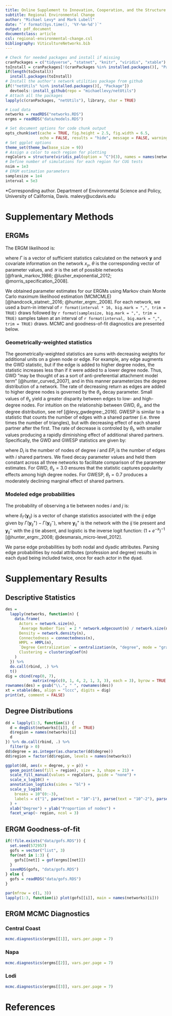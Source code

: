 ```yaml
---
title: Online Supplement to Innovation, Cooperation, and the Structure of Three Regional Sustainable Agriculture Networks in California
subtitle: Regional Environmental Change
author: "Michael Levy* and Mark Lubell"
date: "`r format(Sys.time(), '%Y-%m-%d')`"
output: pdf_document
documentclass: article
csl: regional-environmental-change.csl
bibliography: ViticultureNetworks.bib
---
```




```r
# Check for needed packages and install if missing
cranPackages = c("tidyverse", "statnet", "knitr", "viridis", "xtable")
toInstall = cranPackages[!(cranPackages %in% installed.packages()[, "Package"])]
if(length(toInstall)) 
  install.packages(toInstall)
# Install the author's network utilities package from github
if(!"netUtils" %in% installed.packages()[, "Package"])
  devtools::install_github(repo = "michaellevy/netUtils")
# Attach all the packages
lapply(c(cranPackages, "netUtils"), library, char = TRUE)

# Load data
networks = readRDS("networks.RDS")
ergms = readRDS("data/models.RDS")

# Set document options for code chunk output
opts_chunk$set(cache = TRUE, fig.height = 2.5, fig.width = 6.5,
               echo = FALSE, results = "hide", message = FALSE, warning = FALSE)
# Set ggplot options
theme_set(theme_bw(base_size = 9))
# Assign a color to each region for plotting
regColors = structure(viridis_pal(option = "C")(3), names = names(networks))
# Define number of simulations for each region for CUG tests
nsim = 1e3
# ERGM estimation parameters
samplesize = 1e4
interval = 5e3
```

*Corresponding author. Department of Environmental Science and Policy, University of California, Davis. malevy@ucdavis.edu



# Supplementary Methods

## ERGMs

The ERGM likelihood is:

\begin{align}
P(Y = \mathbf{y}) = \dfrac{exp(\theta^\top\Gamma(\mathbf{y}, x_y))}
{\sum_{z \in \mathcal{Y}}exp(\theta^\top\Gamma(\mathbf{z}, x_z))}, \mathbf{y} \in \mathcal{Y}
\end{align}

where $\Gamma$ is a vector of sufficient statistics calculated on the network $\mathbf{y}$ and covariate information on the network $x_y$, $\theta$ is the corresponding vector of parameter values, and $\mathcal{Y}$ is the set of possible networks [@frank_markov_1986; @lusher_exponential_2012; @morris_specification_2008].

We obtained parameter estimates for our ERGMs using Markov chain Monte Carlo maximum likelihood estimation (MCMCMLE) [@handcock_statnet:_2016; @hunter_ergm:_2008]. For each network, we used a burn-in interval of `r format(interval * 16, big.mark = ",", trim = TRUE)` draws followed by `r format(samplesize, big.mark = ",", trim = TRUE)` samples taken at an interval of `r format(interval, big.mark = ",", trim = TRUE)` draws. MCMC and goodness-of-fit diagnostics are presented below.


### Geometrically-weighted statistics

The geometrically-weighted statistics are sums with decreasing weights for additional units on a given node or edge. For example, any edge augments the GWD statistic, but if the edge is added to higher degree nodes, the statistic increases less than if it were added to a lower degree node. Thus, GWD "may be thought of as a sort of anti-preferential attachment model term" [@hunter_curved_2007], and in this manner parameterizes the degree distribution of a network. The rate of decreasing return as edges are added to higher degree nodes is governed by the $\theta_s$ decay parameter. Small values of $\theta_s$ yield a greater disparity between edges to low- and high-degree nodes. For intuition on the relationship between GWD, $\theta_s$, and the degree distribution, see ref [@levy_gwdegree:_2016]. GWESP is similar to a statistic that counts the number of edges with a shared partner (i.e. three times the number of triangles), but with decreasing effect of each shared partner after the first. The rate of decrease is controled by $\theta_t$, with smaller values producing a rapidly diminishing effect of additional shared partners. Specifically, the GWD and GWESP statistics are given by:

\begin{align}
GWD = e^{\theta_s} \sum_{i=1}^{N-1}[1-(1-e^{-\theta_s})^{i}]D_i(\mathbf{y});
\end{align}

\begin{align}
GWESP = e^{\theta_t} \sum_{i=1}^{N-2}[1-(1-e^{-\theta_t})^{i}]EP_i(\mathbf{y}),
\end{align}

where $D_i$ is the number of nodes of degree $i$ and $EP_i$ is the number of edges with $i$ shared partners. We fixed decay parameter values and held them constant across all three networks to facilitate comparison of the parameter estimates. For GWD, $\theta_s = 3.0$ ensures that the statistic captures popularity effects among high degree nodes. For GWESP, $\theta_t = 0.7$ produces a moderately declining marginal effect of shared partners.


### Modeled edge probabilities

The probability of observing a tie between nodes $i$ and $j$ is:

\begin{align}
P(y_{ij} | \mathbf{y}_{ij}^-, \theta) = logistic(\theta^\top \delta_{\Gamma}(\mathbf{y}_{ij})),
\end{align}

where $\delta_{\Gamma}(\mathbf{y}_{ij})$ is a vector of change statistics associated with the $ij$ edge given by $\Gamma(\mathbf{y}_{ij}^+) - \Gamma(\mathbf{y}_{ij}^-)$, where $\mathbf{y}_{ij}^+$ is the network with the $ij$ tie present and $\mathbf{y}_{ij}^-$ with the $ij$ tie absent, and logistic is the inverse logit function: $(1+e^{-x})^{-1}$ [@hunter_ergm:_2008; @desmarais_micro-level_2012].

We parse edge probabilities by both nodal and dyadic attributes. Parsing edge probabilities by nodal attributes (profession and degree) results in each dyad being included twice, once for each actor in the dyad.


# Supplementary Results

## Descriptive Statistics


```r
des = 
  lapply(networks, function(n) {
    data.frame(
      Actors = network.size(n),
      `Average Number Ties` = 2 * network.edgecount(n) / network.size(n), 
      Density = network.density(n),
      Connectedness = connectedness(n),
      HMPL = HMPL(n),
      `Degree Centralization` = centralization(n, "degree", mode = "graph"),
      Clustering = clusteringCoef(n)
    )
  }) %>% 
  do.call(rbind, .) %>%
  t() 
dig = cbind(rep(0, 7),
            matrix(rep(c(0, 1, 4, 2, 1, 3, 3), each = 3), byrow = TRUE, ncol = 3))
rownames(des) = gsub("\\.", " ", rownames(des))
xt = xtable(des, align = "lccc", digits = dig)
print(xt, comment = FALSE)
```


## Degree Distributions

```r
dd = lapply(1:3, function(i) {
  d = degDist(networks[[i]], df = TRUE)
  d$region = names(networks)[i]
  d
}) %>% do.call(rbind, .) %>%
  filter(p > 0)
dd$degree = as.integer(as.character(dd$degree))
dd$region = factor(dd$region, levels = names(networks))

ggplot(dd, aes(x = degree, y = p)) +
  geom_point(aes(fill = region), size = 3, shape = 21) +
  scale_fill_manual(values = regColors, guide = "none") +
  scale_x_log10() +
  annotation_logticks(sides = "bl") +
  scale_y_log10(
    breaks = 10^(0:-3),
    labels = c("1", parse(text = "10^-1"), parse(text = "10^-2"), parse(text = "10^-3"))
  ) +
  xlab("Degree") + ylab("Proportion of nodes") +
  facet_wrap(~ region, ncol = 3) 
```

\newpage

## ERGM Goodness-of-fit

```r
if(!file.exists("data/gofs.RDS")) {
  set.seed(572957)
  gofs = vector("list", 3)
  for(net in 1:3) {
    gofs[[net]] = gof(ergms[[net]])  
  }
  saveRDS(gofs, "data/gofs.RDS")
} else {
  gofs = readRDS("data/gofs.RDS")
}

```


```r
par(mfrow = c(1, 3))
lapply(1:3, function(i) plot(gofs[[i]], main = names(networks)[i]))
```

\newpage

## ERGM MCMC Diagnostics

### Central Coast

```r
mcmc.diagnostics(ergms[[1]], vars.per.page = 7)
```

### Napa

```r
mcmc.diagnostics(ergms[[2]], vars.per.page = 7)
```

### Lodi

```r
mcmc.diagnostics(ergms[[3]], vars.per.page = 7)
```

\newpage

# References